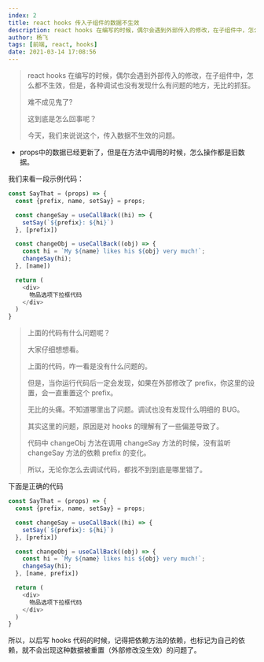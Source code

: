 ```yaml
---
index: 2
title: react hooks 传入子组件的数据不生效
description: react hooks 在编写的时候，偶尔会遇到外部传入的修改，在子组件中，怎么都不生效，但是，各种调试也没有发现什么有问题的地方，无比的抓狂。
author: 杨飞
tags: [前端, react, hooks]
date: 2021-03-14 17:08:56
---
```


> react hooks 在编写的时候，偶尔会遇到外部传入的修改，在子组件中，怎么都不生效，但是，各种调试也没有发现什么有问题的地方，无比的抓狂。
>
> 难不成见鬼了?
>
> 这到底是怎么回事呢？
>
> 今天，我们来说说这个，传入数据不生效的问题。


- props中的数据已经更新了，但是在方法中调用的时候，怎么操作都是旧数据。

我们来看一段示例代码：

```javascript
const SayThat = (props) => {
  const {prefix, name, setSay} = props;

  const changeSay = useCallBack((hi) => {
    setSay(`${prefix}: ${hi}`)
  }, [prefix])

  const changeObj = useCallBack((obj) => {
    const hi = `My ${name} likes his ${obj} very much!`;
    changeSay(hi);
  }, [name])

  return (
    <div>
      物品选项下拉框代码
    </div>
  )
}
```

> 上面的代码有什么问题呢？
>
> 大家仔细想想看。
>
> 上面的代码，咋一看是没有什么问题的。
>
> 但是，当你运行代码后一定会发现，如果在外部修改了 prefix，你这里的设置，会一直重置这个 prefix。
>
> 无比的头痛。不知道哪里出了问题。调试也没有发现什么明细的 BUG。
>
> 其实这里的问题，原因是对 hooks 的理解有了一些偏差导致了。
>
> 代码中 changeObj 方法在调用 changeSay 方法的时候，没有监听 changeSay 方法的依赖 prefix 的变化。
>
> 所以，无论你怎么去调试代码，都找不到到底是哪里错了。
>

下面是正确的代码

```javascript
const SayThat = (props) => {
  const {prefix, name, setSay} = props;

  const changeSay = useCallBack((hi) => {
    setSay(`${prefix}: ${hi}`)
  }, [prefix])

  const changeObj = useCallBack((obj) => {
    const hi = `My ${name} likes his ${obj} very much!`;
    changeSay(hi);
  }, [name, prefix])

  return (
    <div>
      物品选项下拉框代码
    </div>
  )
}
```

所以，以后写 hooks 代码的时候，记得把依赖方法的依赖，也标记为自己的依赖，就不会出现这种数据被重置（外部修改没生效）的问题了。

